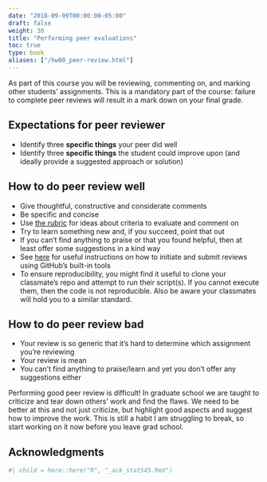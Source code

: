 ```yaml
---
date: "2018-09-09T00:00:00-05:00"
draft: false
weight: 30
title: "Performing peer evaluations"
toc: true
type: book
aliases: ["/hw00_peer-review.html"]
---
```


As part of this course you will be reviewing, commenting on, and marking other students' assignments. This is a mandatory part of the course: failure to complete peer reviews will result in a mark down on your final grade.

## Expectations for peer reviewer

* Identify three **specific things** your peer did well
* Identify three **specific things** the student could improve upon (and ideally provide a suggested approach or solution)

## How to do peer review well

* Give thoughtful, constructive and considerate comments
* Be specific and concise
* Use [the rubric](/faq/homework-evaluations/) for ideas about criteria to evaluate and comment on
* Try to learn something new and, if you succeed, point that out
* If you can't find anything to praise or that you found helpful, then at least offer some suggestions in a kind way
* See [here](https://help.github.com/articles/reviewing-proposed-changes-in-a-pull-request/) for useful instructions on how to initiate and submit reviews using GitHub's built-in tools
* To ensure reproducibility, you might find it useful to clone your classmate's repo and attempt to run their script(s). If you cannot execute them, then the code is not reproducible. Also be aware your classmates will hold you to a similar standard.

## How to do peer review bad

* Your review is so generic that it's hard to determine which assignment you're reviewing
* Your review is mean
* You can't find anything to praise/learn and yet you don't offer any suggestions either

Performing good peer review is difficult! In graduate school we are taught to criticize and tear down others' work and find the flaws. We need to be better at this and not just criticize, but highlight good aspects and suggest how to improve the work. This is still a habit I am struggling to break, so start working on it now before you leave grad school.

## Acknowledgments

```r
#| child = here::here("R", "_ack_stat545.Rmd")
```
